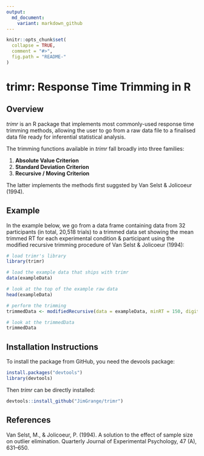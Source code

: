 ```yaml
---
output:
  md_document:
    variant: markdown_github
---
```




```r
knitr::opts_chunk$set(
  collapse = TRUE,
  comment = "#>",
  fig.path = "README-"
)
```

# trimr: Response Time Trimming in R

## Overview

*trimr* is an R package that implements most commonly-used response time trimming methods, allowing the user to go from a raw data file to a finalised data file ready for inferential statistical analysis.

The trimming functions available in *trimr* fall broadly into three families:

1. **Absolute Value Criterion**
1. **Standard Deviation Criterion**
1. **Recursive / Moving Criterion**

The latter implements the methods first suggsted by Van Selst & Jolicoeur (1994). 

## Example
In the example below, we go from a data frame containing data from 32 participants (in total, 20,518 trials) to a trimmed data set showing the mean trimmed RT for each experimental condition & participant using the modified recursive trimming procedure of Van Selst & Jolicoeur (1994):

```r
# load trimr's library
library(trimr)

# load the example data that ships with trimr
data(exampleData)

# look at the top of the example raw data
head(exampleData)

# perform the trimming
trimmedData <- modifiedRecursive(data = exampleData, minRT = 150, digits = 0)

# look at the trimmedData
trimmedData
```

## Installation Instructions
To install the package from GitHub, you need the devools package:

```r
install.packages("devtools")
library(devtools)
```

Then *trimr* can be directly installed:

```r
devtools::install_github("JimGrange/trimr")
```

## References
Van Selst, M.,  & Jolicoeur, P. (1994). A solution to the effect of sample size on outlier elimination. Quarterly Journal of Experimental Psychology, 47 (A), 631–650.
